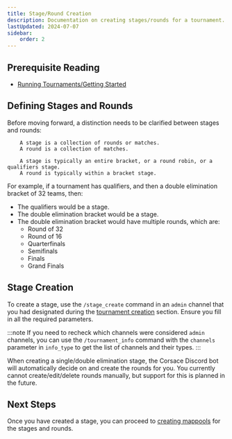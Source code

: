 ```yaml
---
title: Stage/Round Creation
description: Documentation on creating stages/rounds for a tournament.
lastUpdated: 2024-07-07
sidebar:
    order: 2
---
```

## Prerequisite Reading

* [Running Tournaments/Getting Started](../)

## Defining Stages and Rounds
Before moving forward, a distinction needs to be clarified between stages and rounds:

```
    A stage is a collection of rounds or matches.
    A round is a collection of matches.
```

```
    A stage is typically an entire bracket, or a round robin, or a qualifiers stage.
    A round is typically within a bracket stage.
```

For example, if a tournament has qualifiers, and then a double elimination bracket of 32 teams, then:
- The qualifiers would be a stage.
- The double elimination bracket would be a stage.
- The double elimination bracket would have multiple rounds, which are:
    - Round of 32
    - Round of 16
    - Quarterfinals
    - Semifinals
    - Finals
    - Grand Finals

## Stage Creation
To create a stage, use the `/stage_create` command in an `admin` channel that you had designated during the [tournament creation](#tournament-creation) section. Ensure you fill in all the required parameters.

:::note
    If you need to recheck which channels were considered `admin` channels, you can use the `/tournament_info` command with the `channels` parameter in `info_type` to get the list of channels and their types.
:::

When creating a single/double elimination stage, the Corsace Discord bot will automatically decide on and create the rounds for you. You currently cannot create/edit/delete rounds manually, but support for this is planned in the future.

## Next Steps
Once you have created a stage, you can proceed to [creating mappools](./mappool-creation) for the stages and rounds.